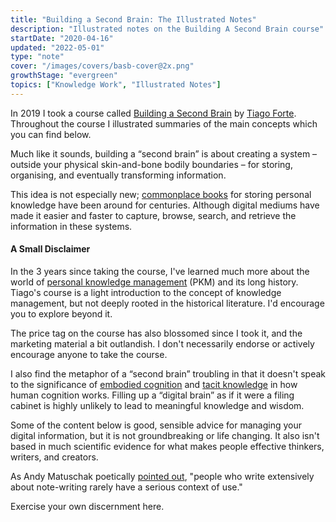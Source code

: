 ```yaml
---
title: "Building a Second Brain: The Illustrated Notes"
description: "Illustrated notes on the Building A Second Brain course"
startDate: "2020-04-16"
updated: "2022-05-01"
type: "note"
cover: "/images/covers/basb-cover@2x.png"
growthStage: "evergreen"
topics: ["Knowledge Work", "Illustrated Notes"]
---
```


<IntroParagraph>

In 2019 I took a course called <a href='https://www.buildingasecondbrain.com'>Building a Second Brain</a> by <a href='https://twitter.com/fortelabs'>Tiago Forte</a>. Throughout the course I illustrated summaries of the main concepts which you can find below.

</IntroParagraph>

Much like it sounds, building a “second brain” is about creating a system – outside your physical skin-and-bone bodily boundaries – for storing, organising, and eventually transforming information.

This idea is not especially new; [commonplace books](https://en.wikipedia.org/wiki/Commonplace_book) for storing personal knowledge have been around for centuries. Although digital mediums have made it easier and faster to capture, browse, search, and retrieve the information in these systems.

<SimpleCard alignLeft>

#### A Small Disclaimer

In the 3 years since taking the course, I've learned much more about the world of [personal knowledge management](https://en.wikipedia.org/wiki/Personal_knowledge_management) (PKM) and its long history. Tiago's course is a light introduction to the concept of knowledge management, but not deeply rooted in the historical literature. I'd encourage you to explore beyond it.

The price tag on the course has also blossomed since I took it, and the marketing material a bit outlandish. I don't necessarily endorse or actively encourage anyone to take the course.

I also find the metaphor of a “second brain” troubling in that it doesn't speak to the significance of [embodied cognition](https://en.wikipedia.org/wiki/Embodied_cognition) and [tacit knowledge](https://en.wikipedia.org/wiki/Tacit_knowledge) in how human cognition works. Filling up a “digital brain” as if it were a filing cabinet is highly unlikely to lead to meaningful knowledge and wisdom.

Some of the content below is good, sensible advice for managing your digital information, but it is not groundbreaking or life changing. It also isn't based in much scientific evidence for what makes people effective thinkers, writers, and creators.

As Andy Matuschak poetically [pointed out](https://notes.andymatuschak.org/zUMFE66dxeweppDvgbNAb5hukXzXQu8ErVNv), "people who write extensively about note-writing rarely have a serious context of use."

Exercise your own discernment here.

</SimpleCard>

<BasicImage
  width="1100px"
  src="https://res.cloudinary.com/dg3gyk0gu/image/upload/c_scale,f_auto,q_auto:best,w_1100/v1586173192/maggieappleton.com/basb/Basb1-4_2x.jpg"
  alt="Building a second brain (BASB) illustrated notes on the PARA system of organising content projects, areas, resources, and archives"
/>

<BasicImage
  width="1100px"
  src="https://res.cloudinary.com/dg3gyk0gu/image/upload/c_scale,f_auto,q_auto:best,w_1100/v1586173190/maggieappleton.com/basb/Basb1-2_2x.jpg"
  alt="BASB sketchnotes on putting projects in priority order and defining the desired outcome"
/>

<BasicImage
  width="1100px"
  src="https://res.cloudinary.com/dg3gyk0gu/image/upload/c_scale,f_auto,q_auto:best,w_1100/v1586173188/maggieappleton.com/basb/Basb1-1_2x.jpg"
  alt="BASB sketchnotes on wiping the slate clean and setting up PARA as a folder structure"
/>

<BasicImage
  width="1100px"
  src="https://res.cloudinary.com/dg3gyk0gu/image/upload/c_scale,f_auto,q_auto:best,w_1100/v1586173189/maggieappleton.com/basb/Basb1-3_2x.jpg"
  alt="BASB sketchnotes on creating metaplans before you start your project"
/>

<BasicImage
  width="1100px"
  src="https://res.cloudinary.com/dg3gyk0gu/image/upload/c_scale,f_auto,q_auto:best,w_1100/v1586173064/maggieappleton.com/basb/Basb2-1_2x.jpg"
  alt="BASB sketchnotes on digital cognition and building a personal knowledge base"
/>

<BasicImage
  width="1100px"
  src="https://res.cloudinary.com/dg3gyk0gu/image/upload/c_scale,f_auto,q_auto:best,w_1100/v1586173065/maggieappleton.com/basb/Basb2-2_2x.jpg"
  alt="BASB sketchnotes on your notes being unpolished, personal, open-ended, and diverse"
/>

<BasicImage
  width="1100px"
  src="https://res.cloudinary.com/dg3gyk0gu/image/upload/c_scale,f_auto,q_auto:best,w_1100/v1586173061/maggieappleton.com/basb/Basb2-3_2x.jpg"
  alt="BASB sketchnotes on considering 12 favourite problems to focus on"
/>

<BasicImage
  width="1100px"
  src="https://res.cloudinary.com/dg3gyk0gu/image/upload/c_scale,f_auto,q_auto:best,w_1100/v1586172896/maggieappleton.com/basb/Basb3-1_2x.jpg"
  alt="BASB sketchnotes on balancing discoverability with understanding in your notes"
/>

<BasicImage
  width="1100px"
  src="https://res.cloudinary.com/dg3gyk0gu/image/upload/c_scale,f_auto,q_auto:best,w_1100/v1586172898/maggieappleton.com/basb/Basb3-2_2x.jpg"
  alt="BASB sketchnotes on putting your notes through 5 layers of progressive summarisation"
/>

<BasicImage
  width="1100px"
  src="https://res.cloudinary.com/dg3gyk0gu/image/upload/c_scale,f_auto,q_auto:best,w_1100/v1586172894/maggieappleton.com/basb/Basb3-3_2x.jpg"
  alt="BASB sketchnotes on focusing on what resonates when summarising your notes"
/>

<BasicImage
  width="1100px"
  src="https://res.cloudinary.com/dg3gyk0gu/image/upload/c_scale,f_auto,q_auto:best,w_1100/v1586172982/maggieappleton.com/basb/Basb4-1_2x.jpg"
  alt="BASB sketchnotes on thinking of return on attention like ROI"
/>

<BasicImage
  width="1100px"
  src="https://res.cloudinary.com/dg3gyk0gu/image/upload/c_scale,f_auto,q_auto:best,w_1100/v1586172879/maggieappleton.com/basb/Basb4-2_2x.jpg"
  alt="BASB sketchnotes on flow state as the pinnacle of experience, learning, and performance. As well as the biochemistry of flow state."
/>

<BasicImage
  width="1100px"
  src="https://res.cloudinary.com/dg3gyk0gu/image/upload/c_scale,f_auto,q_auto:best,w_1100/v1586172878/maggieappleton.com/basb/Basb4-3_2x.jpg"
  alt="BASB sketchnotes on solving the interruptability of flow with placeholding and breaking work down into smaller packets"
/>

<BasicImage
  width="1100px"
  src="https://res.cloudinary.com/dg3gyk0gu/image/upload/c_scale,f_auto,q_auto:best,w_1100/v1586172879/maggieappleton.com/basb/Basb4-4_2x.jpg"
  alt="BASB sketchnotes on wrestling with knowledge by interacting with it in meanginful ways"
/>

<BasicImage
  width="1100px"
  src="https://res.cloudinary.com/dg3gyk0gu/image/upload/c_scale,f_auto,q_auto:best,w_1100/v1586172864/maggieappleton.com/basb/Basb5-1_2x.jpg"
  alt="Just in time project management helps us balance our workflow between capture and delivery."
/>

<BasicImage
  width="1100px"
  src="https://res.cloudinary.com/dg3gyk0gu/image/upload/c_scale,f_auto,q_auto:best,w_1100/v1586172865/maggieappleton.com/basb/Basb5-2_2x.jpg"
  alt="Your orderly system of notes is like mise en place – everything in its place"
/>

<BasicImage
  width="1100px"
  src="https://res.cloudinary.com/dg3gyk0gu/image/upload/c_scale,f_auto,q_auto:best,w_1100/v1586172873/maggieappleton.com/basb/Basb5-4_2x.jpg"
  alt="We need flexible strategies, not static workflows. We diagnose the problem, form a guiding policy to tackle it, and write an action plan to implement it. "
/>

<BasicImage
  width="1100px"
  src="https://res.cloudinary.com/dg3gyk0gu/image/upload/c_scale,f_auto,q_auto:best,w_1100/v1586172866/maggieappleton.com/basb/Basb5-3_2x.jpg"
  alt="Some workflow strategies we can use include context switching, changing the form of our notes, and adding color commentary through annotations and highlights."
/>
